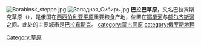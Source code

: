 [[Image:Barabinsk_steppe.jpg|right]]
[[Image:Западная_Сибирь.jpg|thumb]]
'''巴拉巴草原'''，又名巴拉宾斯克草原（{{lang-ru|Барабинская низменность}}），是俄国在[[西西伯利亚平原|西西伯利亚平原]]重要粮食产地，位置在[[鄂毕河|鄂毕河]]与[[额尔齐斯河|额尔齐斯河]]之间。此处的主要城市是[[巴拉宾斯克|巴拉宾斯克]]。
{{coord|display=title}}
{{Authority control}}
{{Russia-geo-stub}}
[[category:蒙古高原|category:蒙古高原]]
[[category:俄罗斯地理|category:俄罗斯地理]]
[[Category:草原|Category:草原]]
